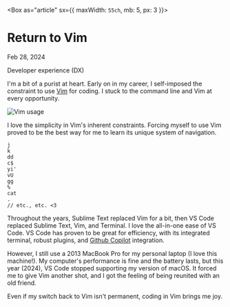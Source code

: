 



<Box as="article" sx={{ maxWidth: `55ch`, mb: 5, px: 3 }}>
# Return to Vim

Feb 28, 2024

<Tag>Developer experience (DX)</Tag>

I'm a bit of a purist at heart. Early on in my career, I self-imposed the constraint to use [Vim] for coding. I stuck to the command line and Vim at every opportunity.

![Vim usage](/images/blog/return-to-vim/vim.png)

I love the simplicity in Vim's inherent constraints. Forcing myself to use Vim proved to be the best way for me to learn its unique system of navigation.

```
j
k
dd
c$
yi'
vU
gg
%
cat
.
// etc., etc. <3
```

Throughout the years, Sublime Text replaced Vim for a bit, then VS Code replaced Sublime Text, Vim, and Terminal. I love the all-in-one ease of VS Code. VS Code has proven to be great for efficiency, with its integrated terminal, robust plugins, and [Github Copilot] integration.

However, I still use a 2013 MacBook Pro for my personal laptop (I love this machine!). My computer's performance is fine and the battery lasts, but this year (2024), VS Code stopped supporting my version of macOS. It forced me to give Vim another shot, and I got the feeling of being reunited with an old friend.

Even if my switch back to Vim isn't permanent, coding in Vim brings me joy.
</Box>

[Vim]: https://www.vim.org/
[GitHub Copilot]: https://github.com/features/copilot

